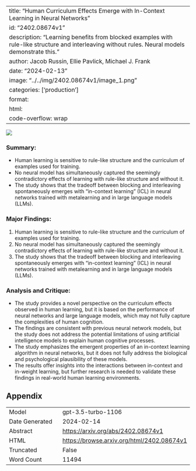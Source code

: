 
---
title: "Human Curriculum Effects Emerge with In-Context Learning in Neural Networks"
id: "2402.08674v1"
description: "Learning benefits from blocked examples with rule-like structure and interleaving without rules. Neural models demonstrate this."
author: Jacob Russin, Ellie Pavlick, Michael J. Frank
date: "2024-02-13"
image: "../../img/2402.08674v1/image_1.png"
categories: ['production']
format:
  html:
    code-overflow: wrap
---

![](../../img/2402.08674v1/image_1.png)

### **Summary:**
- Human learning is sensitive to rule-like structure and the curriculum of examples used for training.
- No neural model has simultaneously captured the seemingly contradictory effects of learning with rule-like structure and without it.
- The study shows that the tradeoff between blocking and interleaving spontaneously emerges with "in-context learning" (ICL) in neural networks trained with metalearning and in large language models (LLMs).

### Major Findings:
1. Human learning is sensitive to rule-like structure and the curriculum of examples used for training.
2. No neural model has simultaneously captured the seemingly contradictory effects of learning with rule-like structure and without it.
3. The study shows that the tradeoff between blocking and interleaving spontaneously emerges with "in-context learning" (ICL) in neural networks trained with metalearning and in large language models (LLMs).

### Analysis and Critique:
- The study provides a novel perspective on the curriculum effects observed in human learning, but it is based on the performance of neural networks and large language models, which may not fully capture the complexities of human cognition.
- The findings are consistent with previous neural network models, but the study does not address the potential limitations of using artificial intelligence models to explain human cognitive processes.
- The study emphasizes the emergent properties of an in-context learning algorithm in neural networks, but it does not fully address the biological and psychological plausibility of these models.
- The results offer insights into the interactions between in-context and in-weight learning, but further research is needed to validate these findings in real-world human learning environments.

## Appendix

|          |          |
|----------|----------|
| Model     | gpt-3.5-turbo-1106       |
| Date Generated     | 2024-02-14       |
| Abstract | [https://arxiv.org/abs/2402.08674v1](https://arxiv.org/abs/2402.08674v1)        |
| HTML     | [https://browse.arxiv.org/html/2402.08674v1](https://browse.arxiv.org/html/2402.08674v1)       |
| Truncated       | False       |
| Word Count       | 11494       |